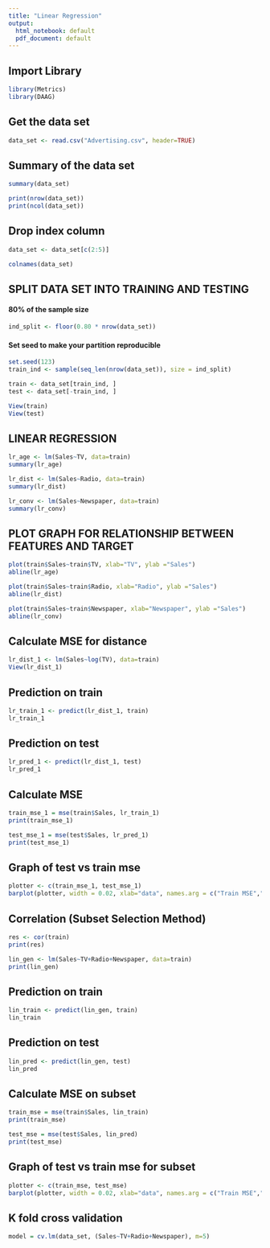 ---
title: "Linear Regression"
output:
  html_notebook: default
  pdf_document: default
---

##  Import Library 
```{r}
library(Metrics)  
library(DAAG)
```


## Get the data set
```{r}
data_set <- read.csv("Advertising.csv", header=TRUE)
```

## Summary of the data set
```{r}
summary(data_set)

print(nrow(data_set))
print(ncol(data_set))
```

## Drop index column
```{r}
data_set <- data_set[c(2:5)]

colnames(data_set)
```

## SPLIT DATA SET INTO TRAINING AND TESTING

#### 80% of the sample size
```{r}
ind_split <- floor(0.80 * nrow(data_set))
```

#### Set seed to make your partition reproducible
```{r}
set.seed(123)
train_ind <- sample(seq_len(nrow(data_set)), size = ind_split)

train <- data_set[train_ind, ]
test <- data_set[-train_ind, ]

View(train)
View(test)
```

## LINEAR REGRESSION
```{r}
lr_age <- lm(Sales~TV, data=train)
summary(lr_age)

lr_dist <- lm(Sales~Radio, data=train)
summary(lr_dist)

lr_conv <- lm(Sales~Newspaper, data=train)
summary(lr_conv)
```

## PLOT GRAPH FOR RELATIONSHIP BETWEEN FEATURES AND TARGET
```{r}
plot(train$Sales~train$TV, xlab="TV", ylab ="Sales")
abline(lr_age)

plot(train$Sales~train$Radio, xlab="Radio", ylab ="Sales")
abline(lr_dist)

plot(train$Sales~train$Newspaper, xlab="Newspaper", ylab ="Sales")
abline(lr_conv)
```

## Calculate MSE for distance
```{r}
lr_dist_1 <- lm(Sales~log(TV), data=train)
View(lr_dist_1)
```

## Prediction on train
```{r}
lr_train_1 <- predict(lr_dist_1, train)
lr_train_1
```

## Prediction on test
```{r}
lr_pred_1 <- predict(lr_dist_1, test)
lr_pred_1
```

## Calculate MSE 
```{r}
train_mse_1 = mse(train$Sales, lr_train_1)
print(train_mse_1)

test_mse_1 = mse(test$Sales, lr_pred_1)
print(test_mse_1)
```

## Graph of test vs train mse
```{r}
plotter <- c(train_mse_1, test_mse_1)
barplot(plotter, width = 0.02, xlab="data", names.arg = c("Train MSE","Test MSE"), ylab="error", main="Error (TV Sales)")
```

## Correlation (Subset Selection Method)
```{r}
res <- cor(train)
print(res)

lin_gen <- lm(Sales~TV+Radio+Newspaper, data=train)
print(lin_gen)
```

## Prediction on train
```{r}
lin_train <- predict(lin_gen, train)
lin_train
```

## Prediction on test
```{r}
lin_pred <- predict(lin_gen, test)
lin_pred
```

## Calculate MSE on subset
```{r}
train_mse = mse(train$Sales, lin_train)
print(train_mse)

test_mse = mse(test$Sales, lin_pred)
print(test_mse)
```

## Graph of test vs train mse for subset
```{r}
plotter <- c(train_mse, test_mse)
barplot(plotter, width = 0.02, xlab="data", names.arg = c("Train MSE","Test MSE"), ylab="error", main="Error (Subset)")
```

## K fold cross validation
```{r}
model = cv.lm(data_set, (Sales~TV+Radio+Newspaper), m=5)
```